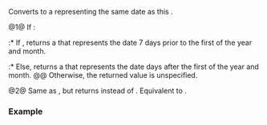 {{cpp/chrono/year_month_weekday/title|operator sys_days|operator local_days}}
{{cpp/chrono/year_month_weekday/navbar}}
{{dcl begin}}
{{dcl|since=c++20|num=1|
constexpr operator std::chrono::sys_days() const noexcept;
}}
{{dcl|since=c++20|num=2|
constexpr explicit operator std::chrono::local_days() const noexcept;
}}
{{dcl end}}

Converts {{c|*this}} to a {{lc|std::chrono::time_point}} representing the same date as this {{tt|year_month_weekday}}.

@1@ If {{c|year().ok() &amp;&amp; month().ok() &amp;&amp; weekday().ok()}}:
:* If {{c|1=index() == 0}}, returns a {{tt|sys_days}} that represents the date 7 days prior to the first {{rlpf|accessors|weekday}} of the year and month. 
:* Else, returns a {{tt|sys_days}} that represents the date {{c|(index() - 1) * 7}} days after the first {{lc|weekday()}} of the year and month. 
@@ Otherwise, the returned value is unspecified.

@2@ Same as {{v|1}}, but returns {{tt|local_days}} instead of {{tt|sys_days}}. Equivalent to {{c|local_days(sys_days(*this).time_since_epoch())}}.

===Example===
{{example
|code=
#include &lt;chrono&gt;
#include &lt;iostream&gt;
using namespace std::chrono;

int main()
{
    constexpr auto ymwd{Tuesday[2]/11/2021};
    std::cout &lt;&lt; ymwd &lt;&lt; '\n';
    // convert from field-based to serial-based to add hours
    constexpr auto sd = sys_days{ymwd} + 24h;
    std::cout &lt;&lt; sd &lt;&lt; '\n';
    constexpr auto ymd = floor&lt;days&gt;(sd);
    static_assert(ymd == November/10/2021);
}
|output=
2021/Nov/Tue[2]
2021-11-10 00:00:00
}}

{{langlinks|es|ja|ru|zh}}